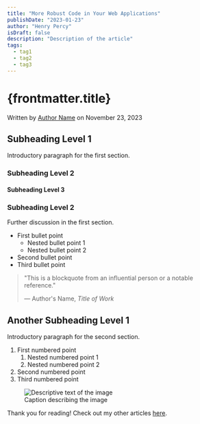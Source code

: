 ```yaml
---
title: "More Robust Code in Your Web Applications"
publishDate: "2023-01-23"
author: "Henry Percy"
isDraft: false
description: "Description of the article"
tags:
  - tag1
  - tag2
  - tag3  
---
```


# {frontmatter.title}

Written by [Author Name](#) on November 23, 2023

## Subheading Level 1

Introductory paragraph for the first section.

### Subheading Level 2

#### Subheading Level 3

### Subheading Level 2

Further discussion in the first section.

- First bullet point
  - Nested bullet point 1
  - Nested bullet point 2
- Second bullet point
- Third bullet point

> "This is a blockquote from an influential person or a notable reference."
> 
> — Author's Name, *Title of Work*

## Another Subheading Level 1

Introductory paragraph for the second section.

1. First numbered point
   1. Nested numbered point 1
   2. Nested numbered point 2
2. Second numbered point
3. Third numbered point

<figure>
  <img src="https://placedog.net/500" alt="Descriptive text of the image" />
  <figcaption>Caption describing the image</figcaption>
</figure>

Thank you for reading! Check out my other articles [here](/posts).
